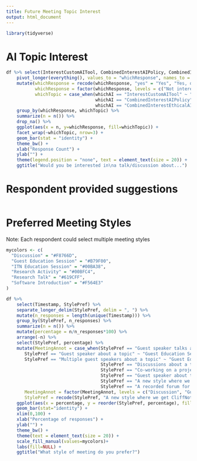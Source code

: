 ```yaml
---
title: Future Meeting Topic Interest
output: html_document
---
```


```r
library(tidyverse)
```


# AI Topic Interest

```r
df %>% select(InterestCustomAITool, CombinedInterestAIPolicy, CombinedInterestEthicalAI) %>%
    pivot_longer(everything(), values_to = "whichResponse", names_to = "whichAI") %>%
    mutate(whichResponse = recode(whichResponse, "yes" = "Yes", "Yes, definitely" = "Yes"),
           whichResponse = factor(whichResponse, levels = c("Not interested", "Maybe", "Yes")),
           whichTopic = case_when(whichAI == "InterestCustomAITool" ~ "Tools and infrastructure for building custom AI tools",
                                  whichAI == "CombinedInterestAIPolicy" ~ "Policy and regulation related to AI",
                                  whichAI == "CombinedInterestEthicalAI" ~ "Ethical usage and development of AI for scientific research")) %>%
    group_by(whichResponse, whichTopic) %>%
    summarize(n = n()) %>%
    drop_na() %>%
    ggplot(aes(x = n, y=whichResponse, fill=whichTopic)) +
    facet_wrap(~whichTopic, nrow=3) +
    geom_bar(stat = "identity") +
    theme_bw() +
    xlab("Response Count") +
    ylab("") +
    theme(legend.position = "none", text = element_text(size = 20)) +
    ggtitle("Would you be interested in\na talk/discussion about...")
```

# Respondent provided suggestions

```r



```

# Preferred Meeting Styles

Note: Each respondent could select multiple meeting styles

```r
mycolors <- c(
  "Discussion" = "#F8766D",
  "Guest Education Session" = "#B79F00",
  "ITN Education Session" = "#00BA38",
  "Research Activity" = "#00BFC4",
  "Research Talk" = "#619CFF",
  "Software Introduction" = "#F564E3"
)

df %>%
    select(Timestamp, StylePref) %>%
    separate_longer_delim(StylePref, delim = ", ") %>%
    mutate(n_responses = length(unique(Timestamp))) %>%
    group_by(StylePref, n_responses) %>%
    summarize(n = n()) %>%
    mutate(percentage = n/n_responses*100) %>%
    arrange(-n) %>%
    select(StylePref, percentage) %>%
    mutate(MeetingAnnot = case_when(StylePref == "Guest speaker talks about a course or training resource" ~ "Guest Education Session",
       StylePref == "Guest speaker about a topic" ~ "Guest Education Session",
       StylePref == "Multiple guest speakers about a topic" ~ "Guest Education Session",
                                    StylePref == "Discussions about a topic" ~ "Discussion",
                                    StylePref == "Co-working on a project like a manuscript" ~ "Research Activity",
                                    StylePref == "Guest speaker about their research" ~ "Research Talk",
                                    StylePref == "A new style where we get CliffNote presentations on books of interest" ~ "ITN Education Session",
                                    StylePref == "A recorded forum for a podcast episode where cancer informatics topics are discussed" ~ "Discussion"),
       MeetingAnnot = factor(MeetingAnnot, levels = c("Discussion", "Guest Education Session", "ITN Education Session", "Research Activity", "Research Talk", "Software Introduction")),
       StylePref = recode(StylePref, "A new style where we get CliffNote presentations on books of interest" = "A new style: CliffNote presentations\non books of interest", "A recorded forum for a podcast episode where cancer informatics topics are discussed" = "A recorded forum for a podcast episode\nwhere cancer informatics topics are discussed", "Guest speaker talks about a course or training resource" = "Guest speaker talks about\na course or training resource")) %>%
    ggplot(aes(x = percentage, y = reorder(StylePref, percentage), fill=MeetingAnnot)) +
    geom_bar(stat="identity") +
    xlim(0,100) +
    xlab("Percentage of responses") +
    ylab("") +
    theme_bw() +
    theme(text = element_text(size = 20)) +
    scale_fill_manual(values=mycolors)+
    labs(fill=NULL) +
    ggtitle("What style of meeting do you prefer?")
```